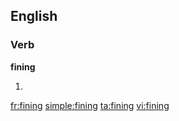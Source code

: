 ==English==

===Verb===
'''fining'''

# {{present participle of|[[fine]]}}

[[fr:fining]]
[[simple:fining]]
[[ta:fining]]
[[vi:fining]]